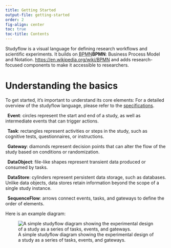 ```yaml
---
title: Getting Started
output-file: getting-started
order: 2
fig-align: center
toc: true
toc-title: Contents
---
```


Studyflow is a visual language for defining research workflows and scientific experiments. It builds on <abbr title="Business Process Model and Notation" class="initialism">BPMN</abbr>[**BPMN**: Business Process Model and Notation. <https://en.wikipedia.org/wiki/BPMN>]{.aside} and adds research-focused components to make it accessible to researchers.


# Understanding the basics

To get started, it's important to understand its core elements:
[For a detailed overview of the studyflow language, please refer to the [specifications](spec/1-grammar).]{.aside}

:::{.m-4}

**<i class="bi bi-circle"></i>&nbsp; Event**: circles represent the start and end of a study, as well as intermediate events that can trigger actions.

**<i class="bi bi-square"></i>&nbsp; Task**: rectangles represent activities or steps in the study, such as cognitive tests, questionnaires, or instructions.

**<i class="bi bi-diamond"></i>&nbsp; Gateway**: diamonds represent decision points that can alter the flow of the study based on conditions or randomization.

**<i class="bi bi-file-earmark"></i>&nbsp; DataObject**: file-like shapes represent transient data produced or consumed by tasks.

**<i class="bi bi-database"></i>&nbsp; DataStore**: cylinders represent persistent data storage, such as databases. Unlike data objects, data stores retain information beyond the scope of a single study instance.

**<i class="bi bi-arrow-return-right"></i>&nbsp; SequenceFlow**: arrows connect events, tasks, and gateways to define the order of elements.

:::

Here is an example diagram:

::: {#example layout="[[-2,8,-2]]" fig-align="center" .caption-center}
![A simple studyflow diagram showing the experimental design of a study as a series of tasks, events, and gateways.](assets/img/studyflow_example_2.svg){.lightbox}
::: 
